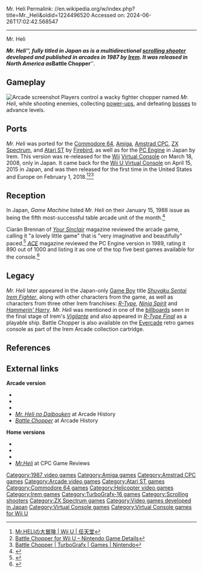 Mr. Heli
Permalink: //en.wikipedia.org/w/index.php?title=Mr._Heli&oldid=1224496520
Accessed on: 2024-06-26T17:02:42.568547



------
Mr. Heli
{{more footnotes needed|date=December 2015}}
{{Infobox video game
|title      = Mr. Heli
|image      = MrHelinoDaibouken arcadeflyer.png
|caption    = Japanese arcade flyer
|developer  = [[Irem]]
|publisher  = Irem
|designer   = 
|composer   = Masahiko Ishida<ref name="STGv9">{{cite magazine|last1=Tanaka|first1=Haruhisa|author2=x68303|title=R-Type Creator Interview (クリエイターインタビュー): Masahiko Ishida (石田雅彦)|magazine=Shooting Gameside|volume=9|publisher=Micro Magazine|date=25 March 2014|pages=58–65|lang=ja|isbn=978-4896374551}} ([http://shmuplations.com/rtypeishida/ Translation] by Shmuplations. {{Webarchive|url=https://web.archive.org/web/20180117104925/http://shmuplations.com/rtypeishida/|date=2018-01-17}}).</ref>
|released   = '''Arcade:'''<br />{{vgrelease|JP|[[1987 in video gaming|November 6, 1987]]<ref>{{cite web |title=Mr. Heli (Registration Number PA0000412487) |url=https://cocatalog.loc.gov |website=[[United States Copyright Office]] |access-date=10 June 2021}}</ref>|NA|December 1987<ref>{{cite book |last1=Akagi |first1=Masumi |title=アーケードTVゲームリスト国内•海外編(1971–2005) |trans-title=Arcade TV Game List: Domestic • Overseas Edition (1971–2005) |date=October 13, 2006 |publisher=Amusement News Agency |language=ja |location=Japan |isbn=978-4990251215 |pages=120–1 |url=https://archive.org/details/ArcadeGameList1971-2005/page/n121/mode/2up}}</ref>|EU|Early 1988<ref name="YS28"/>}}'''Ports:'''<br />1989
|platforms  = [[Arcade video game|Arcade]], [[Amiga]], [[Commodore 64]], [[Amstrad CPC]], [[ZX Spectrum]], [[Atari ST]], [[PC-Engine]], [[Virtual Console]], [[Evercade VS]].
|genre      = [[Scrolling shooter]]
|modes      = 1-2 players alternating turns
|arcade system = Irem M-72 system hardware
}}

'''''Mr. Heli''''', fully titled in Japan as {{nihongo3|"Mr. Heli's Great Adventure"|Ｍｒ．ＨＥＬＩの大冒険|'''Mr. HELI no Daibōken'''}} is a multidirectional [[scrolling shooter]] developed and published in arcades in 1987 by [[Irem]]. It was released in North America as '''''Battle Chopper'''''.

==Gameplay==
[[File:ARC Mr. Heli (Mr. Heli no Daibōken - Battle Chopper).png|thumb|left|Arcade screenshot]]
Players control a wacky fighter chopper named ''Mr. Heli'', while shooting enemies, collecting [[power-up]]s, and defeating [[boss (video games)|bosses]] to advance levels.

==Ports==
''Mr. Heli'' was ported for the [[Commodore 64]], [[Amiga]], [[Amstrad CPC]], [[ZX Spectrum]], and [[Atari ST]] by [[Firebird (software label)|Firebird]], as well as for the [[PC Engine]] in Japan by Irem. This version was re-released for the [[Wii]] [[Virtual Console]] on March 18, 2008, only in Japan. It came back for the [[Wii U Virtual Console]] on April 15, 2015 in Japan, and was then released for the first time in the United States and Europe on February 1, 2018.<ref>[https://www.nintendo.co.jp/titles/20010000014007 Mr.HELIの大冒険 | Wii U | 任天堂<!-- Bot generated title -->]</ref><ref>[https://www.nintendo.com/games/detail/battle-chopper-wii-u Battle Chopper for Wii U – Nintendo Game Details<!-- Bot generated title -->]</ref><ref>[https://www.nintendo.co.uk/Games/TurboGrafx/Battle-Chopper-1334920.html#Overview Battle Chopper | TurboGrafx | Games | Nintendo<!-- Bot generated title -->]</ref>

==Reception==
{{Video game reviews
| award1Pub = ''Computer and Video Games''
| award1 = C+VG Hit<ref>Game review, Computer & Video Games issue 93, August 1989, page 72</ref>
}}
In Japan, ''Game Machine'' listed ''Mr. Heli'' on their January 15, 1988 issue as being the fifth most-successful table arcade unit of the month.<ref>{{cite magazine|title=Game Machine's Best Hit Games 25 – テーブル型TVゲーム機 (Table Videos)|magazine=[[:ja:ゲームマシン|Game Machine]]|issue=324|publisher=[[:ja:アミューズメント通信社|Amusement Press, Inc.]]|date=15 January 1988|page=21|lang=ja}}</ref>

Ciarán Brennan of ''[[Your Sinclair]]'' magazine reviewed the arcade game, calling it "a lovely little game" that is "very imaginative and beautifully" paced.<ref name="YS28">{{cite magazine |last1=Brennan |first1=Ciarán |title=Slots of Fun |magazine=[[Your Sinclair]] |date=10 March 1988 |issue=28 (April 1988) |pages=78–9 |url=https://www.solvalou.com/arcade/reviews/56/233}}</ref> ''[[ACE (magazine)|ACE]]'' magazine reviewed the PC Engine version in 1989, rating it 890 out of 1000 and listing it as one of the top five best games available for the console.<ref name="ACE">{{cite magazine |title=Console Wars |magazine=[[ACE (magazine)|ACE]] |date=October 1989 |issue=26 (November 1989) |page=144 |url=https://retrocdn.net/images/d/d9/ACE_UK_26.pdf#page=144}}</ref>

==Legacy==
''Mr. Heli'' later appeared in the Japan-only [[Game Boy]] title ''[[Shuyaku Sentai Irem Fighter]]'', along with other characters from the game, as well as characters from three other Irem franchises: ''[[R-Type]]'', ''[[Ninja Spirit]]'' and ''[[Hammerin' Harry (series)|Hammerin' Harry]]''. ''Mr. Heli'' was mentioned in one of the [[billboard]]s seen in the final stage of Irem's ''[[Vigilante (video game)|Vigilante]]'' and also appeared in ''[[R-Type Final]]'' as a playable ship. Battle Chopper is also available on the [[Evercade]] retro games console as part of the Irem Arcade collection cartridge.

==References==
{{reflist}}

==External links==
; '''Arcade version'''
* {{KLOV game|id=8777|name=Mr. Heli no Daibōken}}
* {{KLOV game|id=7037|name=Battle Chopper}}
* {{KLOV game|id=10610|name=Mr. Heli}}
* ''[http://www.arcade-history.com/?n=mr.-heli-no-daibouken&page=detail&id=1692 Mr. Heli no Daibouken]'' at Arcade History
* ''[http://www.arcade-history.com/?n=battle-chopper&page=detail&id=197 Battle Chopper]'' at Arcade History
; '''Home versions'''
* {{atarimania|id=10043}}
* {{lemon64 game|id=1023|name=Mr. Heli}}
* {{WoS_game|id=0003310|name=Mr. Heli}}
* [http://www.cpcgamereviews.com/m/index10.html ''Mr.Heli''] at CPC Game Reviews

{{R-Type series|state=expanded}}
{{Irem}}

[[Category:1987 video games]]
[[Category:Amiga games]]
[[Category:Amstrad CPC games]]
[[Category:Arcade video games]]
[[Category:Atari ST games]]
[[Category:Commodore 64 games]]
[[Category:Helicopter video games]]
[[Category:Irem games]]
[[Category:TurboGrafx-16 games]]
[[Category:Scrolling shooters]]
[[Category:ZX Spectrum games]]
[[Category:Video games developed in Japan]]
[[Category:Virtual Console games]]
[[Category:Virtual Console games for Wii U]]

{{scroll-shooter-videogame-stub}}